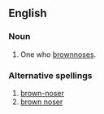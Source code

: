 ==English==
===Noun===
{{en-noun}}
#One who [[brownnose]]s.

===Alternative spellings===
#[[brown-noser]]
#[[brown noser]]